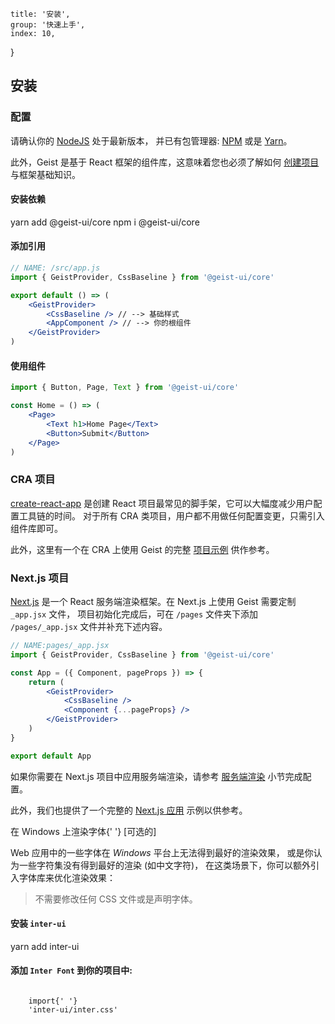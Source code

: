 
	title: '安装',
	group: '快速上手',
	index: 10,
}

## 安装

### 配置

请确认你的 [NodeJS](https://nodejs.org/zh-cn/download/) 处于最新版本，
并已有包管理器: [NPM](https://www.npmjs.com/) 或是 [Yarn](https://yarnpkg.com/)。

此外，Geist 是基于 React 框架的组件库，这意味着您也必须了解如何 [创建项目](https://zh-hans.reactjs.org/docs/hello-world.html) 与框架基础知识。

<h4>
	<Dot type="success">安装依赖</Dot>
</h4>

<Tabs initialValue="yarn" hideDivider hideBorder align="flex-end" mt="-46px">
	<Tabs.Item label="Yarn" value="yarn">
		<Snippet>yarn add @geist-ui/core</Snippet>
	</Tabs.Item>
	<Tabs.Item label="Npm" value="npm">
		<Snippet>npm i @geist-ui/core</Snippet>
	</Tabs.Item>
</Tabs>
<Spacer h={0.5} />
<h4>
	<Dot type="success">添加引用</Dot>
</h4>

```jsx
// NAME: /src/app.js
import { GeistProvider, CssBaseline } from '@geist-ui/core'

export default () => (
	<GeistProvider>
		<CssBaseline /> // --> 基础样式
		<AppComponent /> // --> 你的根组件
	</GeistProvider>
)
```

<Spacer h={0} mb="8px" />
<h4>
	<Dot type="success">使用组件</Dot>
</h4>

```jsx
import { Button, Page, Text } from '@geist-ui/core'

const Home = () => (
	<Page>
		<Text h1>Home Page</Text>
		<Button>Submit</Button>
	</Page>
)
```

### CRA 项目

[create-react-app](https://github.com/facebook/create-react-app) 是创建 React 项目最常见的脚手架，它可以大幅度减少用户配置工具链的时间。
对于所有 CRA 类项目，用户都不用做任何配置变更，只需引入组件库即可。

此外，这里有一个在 CRA 上使用 Geist 的完整 [项目示例](https://github.com/geist-org/react-getting-started) 供作参考。

### Next.js 项目

[Next.js](https://nextjs.org/) 是一个 React 服务端渲染框架。在 Next.js 上使用 Geist 需要定制 `_app.jsx` 文件，
项目初始化完成后，可在 `/pages` 文件夹下添加 `/pages/_app.jsx` 文件并补充下述内容。

```jsx
// NAME:pages/_app.jsx
import { GeistProvider, CssBaseline } from '@geist-ui/core'

const App = ({ Component, pageProps }) => {
	return (
		<GeistProvider>
			<CssBaseline />
			<Component {...pageProps} />
		</GeistProvider>
	)
}

export default App
```

如果你需要在 Next.js 项目中应用服务端渲染，请参考 [服务端渲染](/zh-cn/guide/server-render) 小节完成配置。

此外，我们也提供了一个完整的 [Next.js 应用](https://github.com/geist-org/geist-ui/blob/master/examples/create-next-app/README.md) 示例以供参考。

<Text h3>
	在 Windows 上渲染字体{' '}
	<Text
		span
		type="secondary"
		font=".75em"
		style={{ textTransform: 'uppercase' }}
	>
		[可选的]
	</Text>
</Text>

Web 应用中的一些字体在 _Windows_ 平台上无法得到最好的渲染效果，
或是你认为一些字符集没有得到最好的渲染 (如中文字符)，
在这类场景下，你可以额外引入字体库来优化渲染效果：

> 不需要修改任何 CSS 文件或是声明字体。

#### 安装 `inter-ui`

<Snippet>yarn add inter-ui</Snippet>

#### 添加 `Inter Font` 到你的项目中:

<Code block my={0} width="100%">
	<span className="token keyword module">import</span>{' '}
	<span className="token string">'inter-ui/inter.css'</span>
</Code>

